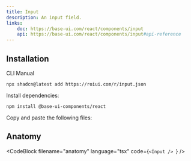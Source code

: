 ```yaml
---
title: Input
description: An input field.
links:
    doc: https://base-ui.com/react/components/input
    api: https://base-ui.com/react/components/input#api-reference
---
```


<ComponentPreview name="input-demo" />

## Installation

<InstallationTabs>

<InstallationTabsList>
    <InstallationTabsTrigger value="cli">CLI</InstallationTabsTrigger>
    <InstallationTabsTrigger value="manual">Manual</InstallationTabsTrigger>
</InstallationTabsList>

<InstallationTabsContent value="cli">

```package-install
npx shadcn@latest add https://roiui.com/r/input.json
```

</InstallationTabsContent>

<InstallationTabsContent value="manual" data-manual="true">

Install dependencies:

```package-install
npm install @base-ui-components/react
```

Copy and paste the following files:

<ComponentSource
    name="input"
/>

</InstallationTabsContent>

</InstallationTabs>

## Anatomy

<CodeBlock
filename="anatomy"
  language="tsx"
  code={`<Input />
`} />
